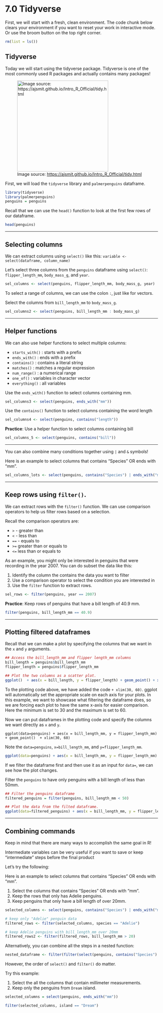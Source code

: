# 7.0 Tidyverse

First, we will start with a fresh, clean environment. The code chunk below clears your environment if you want to reset your work in interactive mode. Or use the broom button on the top right corner.

```r
rm(list = ls())
```

## Tidyverse

Today we will start using the tidyverse package. Tidyverse is one of the most commonly used R packages and actually contains many packages!

![Image source: <https://ajsmit.github.io/Intro_R_Official/tidy.html>](img/tidy_workflow.png){width="300"}

First, we will load the `tidyverse` library and `palmerpenguins` dataframe.

```r
library(tidyverse)
library(palmerpenguins)
penguins = penguins
```

Recall that we can use the `head()` function to look at the first few rows of our dataframe.

```r
head(penguins)
```

------------------------------------------------------------------------

## Selecting columns

We can extract columns using `select()` like this: `variable <- select(dataframe, column_name)`

Let's select three columns from the `penguins` dataframe using `select()`: `flipper_length_mm`, `body_mass_g`, and `year`.

```r
sel_columns <- select(penguins, flipper_length_mm, body_mass_g, year)

```

To select a range of columns, we can use the colon `:`, just like for vectors.

Select the columns from `bill_length_mm` to `body_mass_g`.

```r
sel_columns2 <- select(penguins, bill_length_mm : body_mass_g)

```

------------------------------------------------------------------------

## Helper functions

We can also use helper functions to select multiple columns:

-   `starts_with()` : starts with a prefix
-   `ends_with()` : ends with a prefix
-   `contains()` : contains a literal string
-   `matches()` : matches a regular expression
-   `num_range()` : a numerical range
-   `one_of()` : variables in character vector
-   `everything()` : all variables

Use the `ends_with()` function to select columns containing mm.

```r
sel_columns3 <- select(penguins, ends_with("mm"))

```

Use the `contains()` function to select columns containing the word length

```r
sel_columns4 <- select(penguins, contains("length"))
```

**Practice**: Use a helper function to select columns containing bill

```r
sel_columns_5 <- select(penguins, contains("bill"))
```

------------------------------------------------------------------------

You can also combine many conditions together using `|` and `&` symbols!

Here is an example to select columns that contains "Species" OR ends with "mm".

```r
sel_columns_lots <- select(penguins, contains("Species") | ends_with("mm"))
```

------------------------------------------------------------------------

## Keep rows using `filter()`.

We can extract rows with the `filter()` function. We can use comparison operators to help us filter rows based on a selection.

Recall the comparison operators are:

-   `>` - greater than
-   `<` - less than
-   `==` - equals to
-   `>=` greater than or equals to
-   `<=` less than or equals to

As an example, you might only be interested in penguins that were recording in the year 2007. You can do subset the data like this:

1.  Identify the column the contains the data you want to filter
2.  Use a comparison operator to select the condition you are interested in
3.  Use the `filter` function to extract rows.

```r
sel_rows <- filter(penguins, year == 2007)
```

**Practice**: Keep rows of penguins that have a bill length of 40.9 mm.

```r
filter(penguins, bill_length_mm == 40.9)
```

------------------------------------------------------------------------

## Plotting filtered dataframes

Recall that we can make a plot by specifying the columns that we want in the `x` and `y` arguments.

```r
## Access the bill_length_mm and flipper length_mm columns
bill_length = penguins$bill_length_mm
flipper_length = penguins$flipper_length_mm

## Plot the two columns as a scatter plot.
ggplot()  + aes(x = bill_length, y = flipper_length) + geom_point() + xlim(30, 60)
```

To the plotting code above, we have added the code `+ xlim(30, 60)`. ggplot will automatically set the appropriate scale on each axis for your plots. In this example, we want to showcase what filtering the dataframe does, so we are forcing each plot to have the same x-axis for easier comparison. Here the minimum is set to 30 and the maximum is set to 60.

Now we can put dataframes in the plotting code and specify the columns we want directly as `x` and `y`.

`ggplot(data=penguins) + aes(x = bill_length_mm, y = flipper_length_mm) + geom_point()  + xlim(30, 60)`

Note the `data=penguins`, `x=bill_length_mm`, and `y=flipper_length_mm`.

```r
ggplot(data=penguins) + aes(x = bill_length_mm, y = flipper_length_mm) + geom_point()  + xlim(30, 60)
```

If we filter the dataframe first and then use it as an input for `data=`, we can see how the plot changes.

Filter the `penguins` to have only penguins with a bill length of less than 50mm.

```r

## Filter the penguins dataframe
filtered_penguins = filter(penguins, bill_length_mm < 50)

## Plot the data from the filted dataframe.
ggplot(data=filtered_penguins) + aes(x = bill_length_mm, y = flipper_length_mm) + geom_point() + xlim(30, 60)
```

------------------------------------------------------------------------

## Combining commands

Keep in mind that there are many ways to accomplish the same goal in R!

Intermediate variables can be very useful if you want to save or keep "intermediate" steps before the final product

Let's try the following:

Here is an example to select columns that contains "Species" OR ends with "mm".

1.  Select the columns that contains "Species" OR ends with "mm".
2.  Keep the rows that only has Adelie penguins.
3.  Keep penguins that only have a bill length of over 20mm.

```r
selected_columns <- select(penguins, contains("Species") | ends_with("mm"))

# keep only "Adelie" penguin data
filtered_rows <- filter(selected_columns, species == "Adelie")

# keep Adelie penguins with bill_length_mm over 20mm
filtered_rows2 <- filter(filtered_rows, bill_length_mm > 20)
```

Alternatively, you can combine all the steps in a nested function:

```r
nested_dataframe <- filter(filter(select(penguins, contains("Species") | ends_with("mm")), species == "Adelie"), bill_length_mm > 20)
```

However, the order of `select()` and `filter()` do matter.

Try this example:

1.  Select the all the columns that contain millimeter measurements.
2.  Keep only the penguins from `Dream` island.

```r

selected_columns = select(penguins, ends_with("mm"))

filter(selected_columns, island == "Dream")

```
